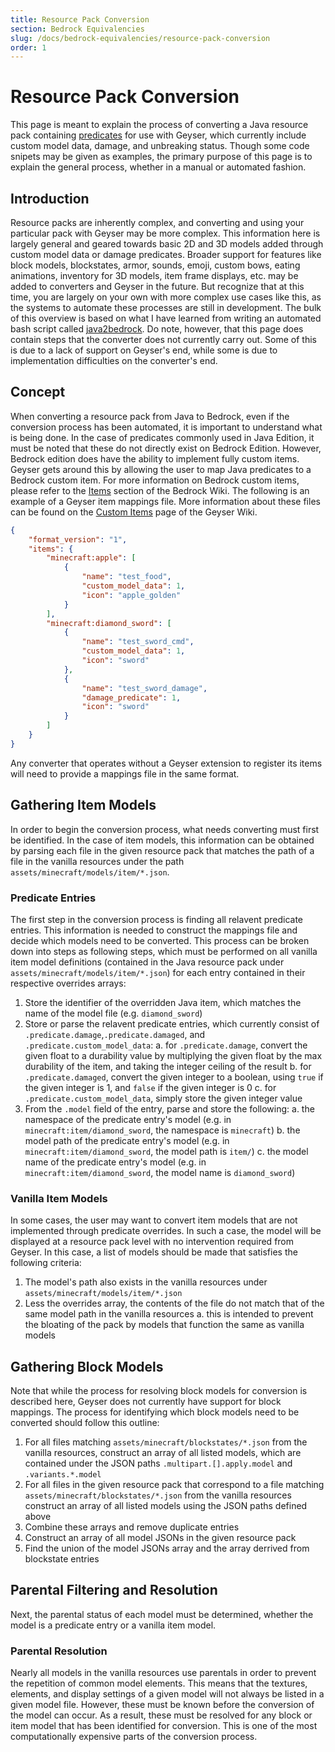 ---
title: Resource Pack Conversion
section: Bedrock Equivalencies
slug: /docs/bedrock-equivalencies/resource-pack-conversion
order: 1
---

# Resource Pack Conversion

This page is meant to explain the process of converting a Java resource pack containing [predicates](/docs/basics/predicates) for use with Geyser, which currently include custom model data, damage, and unbreaking status. Though some code snipets may be given as examples, the primary purpose of this page is to explain the general process, whether in a manual or automated fashion.

## Introduction

Resource packs are inherently complex, and converting and using your particular pack with Geyser may be more complex. This information here is largely general and geared towards basic 2D and 3D models added through custom model data or damage predicates. Broader support for features like block models, blockstates, armor, sounds, emoji, custom bows, eating animations, inventory for 3D models, item frame displays, etc. may be added to converters and Geyser in the future. But recognize that at this time, you are largely on your own with more complex use cases like this, as the systems to automate these processes are still in development. The bulk of this overview is based on what I have learned from writing an automated bash script called [java2bedrock](https://github.com/Kas-tle/java2bedrock.sh). Do note, however, that this page does contain steps that the converter does not currently carry out. Some of this is due to a lack of support on Geyser's end, while some is due to implementation difficulties on the converter's end.

## Concept

When converting a resource pack from Java to Bedrock, even if the conversion process has been automated, it is important to understand what is being done. In the case of predicates commonly used in Java Edition, it must be noted that these do not directly exist on Bedrock Edition. However, Bedrock edition does have the ability to implement fully custom items. Geyser gets around this by allowing the user to map Java predicates to a Bedrock custom item. For more information on Bedrock custom items, please refer to the [Items](https://wiki.bedrock.dev/items/items-intro.html) section of the Bedrock Wiki. The following is an example of a Geyser item mappings file. More information about these files can be found on the [Custom Items](https://wiki.geysermc.org/geyser/custom-items/) page of the Geyser Wiki.

```json highlights={4} title={./custom_mappings/geyser_mappings.json}
{
    "format_version": "1",
    "items": {
        "minecraft:apple": [
            {
                "name": "test_food",
                "custom_model_data": 1,
                "icon": "apple_golden"
            }
        ],
        "minecraft:diamond_sword": [
            {
                "name": "test_sword_cmd",
                "custom_model_data": 1,
                "icon": "sword"
            },
            {
                "name": "test_sword_damage",
                "damage_predicate": 1,
                "icon": "sword"
            }
        ]
    }
}
```

Any converter that operates without a Geyser extension to register its items will need to provide a mappings file in the same format.

## Gathering Item Models

In order to begin the conversion process, what needs converting must first be identified. In the case of item models, this information can be obtained by parsing each file in the given resource pack that matches the path of a file in the vanilla resources under the path `assets/minecraft/models/item/*.json`.

### Predicate Entries

The first step in the conversion process is finding all relavent predicate entries. This information is needed to construct the mappings file and decide which models need to be converted. This process can be broken down into steps as following steps, which must be performed on all vanilla item model definitions (contained in the Java resource pack under `assets/minecraft/models/item/*.json`) for each entry contained in their respective overrides arrays:

1. Store the identifier of the overridden Java item, which matches the name of the model file (e.g. `diamond_sword`)
2. Store or parse the relavent predicate entries, which currently consist of `.predicate.damage`,`.predicate.damaged`, and `.predicate.custom_model_data`:
    a. for `.predicate.damage`, convert the given float to a durability value by multiplying the given float by the max durability of the item, and taking the integer ceiling of the result
    b. for `.predicate.damaged`, convert the given integer to a boolean, using `true` if the given integer is 1, and `false` if the given integer is 0
    c. for `.predicate.custom_model_data`, simply store the given integer value
3. From the `.model` field of the entry, parse and store the following:
    a. the namespace of the predicate entry's model (e.g. in `minecraft:item/diamond_sword`, the namespace is `minecraft`)
    b. the model path of the predicate entry's model (e.g. in `minecraft:item/diamond_sword`, the model path is `item/`)
    c. the model name of the predicate entry's model (e.g. in `minecraft:item/diamond_sword`, the model name is `diamond_sword`)

### Vanilla Item Models

In some cases, the user may want to convert item models that are not implemented through predicate overrides. In such a case, the model will be displayed at a resource pack level with no intervention required from Geyser. In this case, a list of models should be made that satisfies the following criteria:

1. The model's path also exists in the vanilla resources under `assets/minecraft/models/item/*.json`
2. Less the overrides array, the contents of the file do not match that of the same model path in the vanilla resources
    a. this is intended to prevent the bloating of the pack by models that function the same as vanilla models

## Gathering Block Models

Note that while the process for resolving block models for conversion is described here, Geyser does not currently have support for block mappings. The process for identifying which block models need to be converted should follow this outline:

1. For all files matching `assets/minecraft/blockstates/*.json` from the vanilla resources, construct an array of all listed models, which are contained under the JSON paths `.multipart.[].apply.model` and `.variants.*.model`
2. For all files in the given resource pack that correspond to a file matching `assets/minecraft/blockstates/*.json` from the vanilla resources construct an array of all listed models using the JSON paths defined above
3. Combine these arrays and remove duplicate entries
4. Construct an array of all model JSONs in the given resource pack
5. Find the union of the model JSONs array and the array derrived from blockstate entries

## Parental Filtering and Resolution

Next, the parental status of each model must be determined, whether the model is a predicate entry or a vanilla item model.

### Parental Resolution

Nearly all models in the vanilla resources use parentals in order to prevent the repetition of common model elements. This means that the textures, elements, and display settings of a given model will not always be listed in a given model file. However, these must be known before the conversion of the model can occur. As a result, these must be resolved for any block or item model that has been identified for conversion. This is one of the most computationally expensive parts of the conversion process.